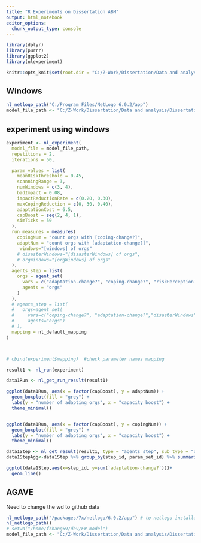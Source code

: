 ```yaml
---
title: "R Experiments on Dissertation ABM"
output: html_notebook
editor_options: 
  chunk_output_type: console
---
```


```r
library(dplyr)
library(purrr)
library(ggplot2)
library(nlexperiment)

knitr::opts_knit$set(root.dir = "C:/Z-Work/Dissertation/Data and analysis/Dissertation ABM paper/Model experiment data")
```
 

## Windows
```r
nl_netlogo_path("C:/Program Files/NetLogo 6.0.2/app")
model_file_path <- "C:/Z-Work/Dissertation/Data and analysis/Dissertation ABM paper/Dissertation ABM 0525.nlogo"
```

## experiment using windows

```r
experiment <- nl_experiment(
  model_file = model_file_path,
  repetitions = 2,
  iterations = 50,

  param_values = list(
    meanRIskThreshold = 0.45,
    scanningRange = 3,
    numWindows = c(3, 4),
    badImpact = 0.08,
    impactReductionRate = c(0.20, 0.30),
    maxCopingReduction = c(0, 30, 0.40),
    adaptationCost = 6.5,
    capBoost = seq(2, 4, 1),
    simTicks = 50
  ),
  run_measures = measures(
    copingNum = "count orgs with [coping-change?]",
    adaptNum = "count orgs with [adaptation-change?]",
     windows="[windows] of orgs"
    # disasterWindows="[disasterWindows] of orgs",
    # orgWindows="[orgWindows] of orgs"
  ),
  agents_step = list(
    orgs = agent_set(
      vars = c("adaptation-change?", "coping-change?", "riskPerceptionThreshold", "expectedImpact", "solEfficacy"),
      agents = "orgs"
    )
  ),
  # agents_step = list(
  #   orgs=agent_set(
  #     vars=c("coping-change?", "adaptation-change?","disasterWindows","orgWindows","windows", "riskPerceptionThreshold", "expectedImpact", "missedWindows","solEfficacy"),
  #     agents="orgs")
  # ),
  mapping = nl_default_mapping
)



# cbind(experiment$mapping)  #check parameter names mapping

result1 <- nl_run(experiment)
```

```r
data1Run <- nl_get_run_result(result1)

ggplot(data1Run, aes(x = factor(capBoost), y = adaptNum)) +
  geom_boxplot(fill = "grey") +
  labs(y = "number of adapting orgs", x = "capacity boost") +
  theme_minimal()


ggplot(data1Run, aes(x = factor(capBoost), y = copingNum)) +
  geom_boxplot(fill = "grey") +
  labs(y = "number of adapting orgs", x = "capacity boost") +
  theme_minimal()
```


```r
data1Step <- nl_get_result(result1, type = "agents_step", sub_type = "orgs")
data1StepAgg<-data1Step %>% group_by(step_id, param_set_id) %>% summarise(adaptNum=sum(`adaptation-change?`))

ggplot(data1Step,aes(x=step_id, y=sum(`adaptation-change?`)))+
  geom_line()

```



## AGAVE
Need to change the wd to github data

```r
nl_netlogo_path("/packages/7x/netlogo/6.0.2/app") # to netlogo installation
nl_netlogo_path()
# setwd("/home/fzhang59/dev/EW-model")
model_file_path <- "C:/Z-Work/Dissertation/Data and analysis/Dissertation ABM paper/Dissertation ABM 0522.nlogo"
```

